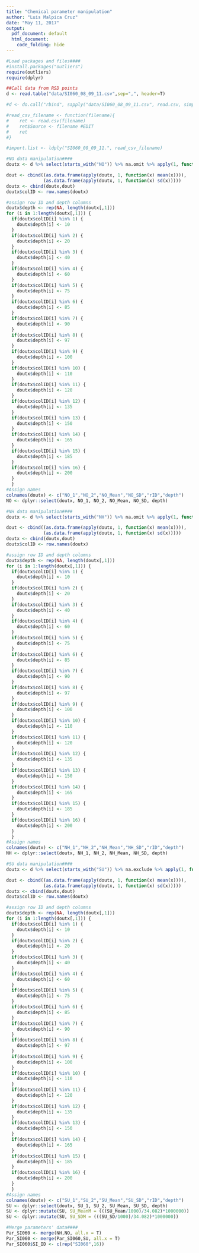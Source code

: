 ```yaml
---
title: "Chemical parameter manipulation"
author: "Luis Malpica Cruz"
date: "May 11, 2017"
output:
  pdf_document: default
  html_document:
    code_folding: hide
---
```


```r
#Load packages and files####
#install.packages("outliers")
require(outliers)
require(dplyr)

##Call data from RSD points 
d <- read.table("data/SI060_08_09_11.csv",sep=",", header=T)

#d <- do.call("rbind", sapply("data/SI060_08_09_11.csv", read.csv, simplify = FALSE,sep=",", header=T))

#read_csv_filename <- function(filename){
#    ret <- read.csv(filename)
#    ret$Source <- filename #EDIT
#    ret
#}

#import.list <- ldply("SI060_08_09_11.", read_csv_filename)

```

```r
#NO data manipulation####
doutx <- d %>% select(starts_with("NO")) %>% na.omit %>% apply(1, function(x) rm.outlier(x)) %>% t %>% as.data.frame

dout <- cbind((as.data.frame(apply(doutx, 1, function(x) mean(x)))),
              (as.data.frame(apply(doutx, 1, function(x) sd(x)))))
doutx <- cbind(doutx,dout)
doutx$colID <- row.names(doutx)

#assign row ID and depth columns
doutx$depth <- rep(NA, length(doutx[,1]))
for (i in 1:length(doutx[,1])) {
  if(doutx$colID[i] %in% 1) {
    doutx$depth[i] <- 10
  } 
  if(doutx$colID[i] %in% 2) {
    doutx$depth[i] <- 20
  }
  if(doutx$colID[i] %in% 3) {
    doutx$depth[i] <- 40
  }     
  if(doutx$colID[i] %in% 4) {
    doutx$depth[i] <- 60
  }
  if(doutx$colID[i] %in% 5) {
    doutx$depth[i] <- 75
  } 
  if(doutx$colID[i] %in% 6) {
    doutx$depth[i] <- 85
  }
  if(doutx$colID[i] %in% 7) {
    doutx$depth[i] <- 90
  }     
  if(doutx$colID[i] %in% 8) {
    doutx$depth[i] <- 97
  }
  if(doutx$colID[i] %in% 9) {
    doutx$depth[i] <- 100
  } 
  if(doutx$colID[i] %in% 10) {
    doutx$depth[i] <- 110
  }
  if(doutx$colID[i] %in% 11) {
    doutx$depth[i] <- 120
  }     
  if(doutx$colID[i] %in% 12) {
    doutx$depth[i] <- 135
  }
  if(doutx$colID[i] %in% 13) {
    doutx$depth[i] <- 150
  } 
  if(doutx$colID[i] %in% 14) {
    doutx$depth[i] <- 165
  }
  if(doutx$colID[i] %in% 15) {
    doutx$depth[i] <- 185
  }     
  if(doutx$colID[i] %in% 16) {
    doutx$depth[i] <- 200
  }
  }
#Assign names
colnames(doutx) <- c("NO_1","NO_2","NO_Mean","NO_SD","rID","depth")
NO <- dplyr::select(doutx, NO_1, NO_2, NO_Mean, NO_SD, depth)
```

```r
#NH data manipulation####
doutx <- d %>% select(starts_with("NH")) %>% na.omit %>% apply(1, function(x) rm.outlier(x)) %>% t %>% as.data.frame

dout <- cbind((as.data.frame(apply(doutx, 1, function(x) mean(x)))),
              (as.data.frame(apply(doutx, 1, function(x) sd(x)))))
doutx <- cbind(doutx,dout)
doutx$colID <- row.names(doutx)

#assign row ID and depth columns
doutx$depth <- rep(NA, length(doutx[,1]))
for (i in 1:length(doutx[,1])) {
  if(doutx$colID[i] %in% 1) {
    doutx$depth[i] <- 10
  } 
  if(doutx$colID[i] %in% 2) {
    doutx$depth[i] <- 20
  }
  if(doutx$colID[i] %in% 3) {
    doutx$depth[i] <- 40
  }     
  if(doutx$colID[i] %in% 4) {
    doutx$depth[i] <- 60
  }
  if(doutx$colID[i] %in% 5) {
    doutx$depth[i] <- 75
  } 
  if(doutx$colID[i] %in% 6) {
    doutx$depth[i] <- 85
  }
  if(doutx$colID[i] %in% 7) {
    doutx$depth[i] <- 90
  }     
  if(doutx$colID[i] %in% 8) {
    doutx$depth[i] <- 97
  }
  if(doutx$colID[i] %in% 9) {
    doutx$depth[i] <- 100
  } 
  if(doutx$colID[i] %in% 10) {
    doutx$depth[i] <- 110
  }
  if(doutx$colID[i] %in% 11) {
    doutx$depth[i] <- 120
  }     
  if(doutx$colID[i] %in% 12) {
    doutx$depth[i] <- 135
  }
  if(doutx$colID[i] %in% 13) {
    doutx$depth[i] <- 150
  } 
  if(doutx$colID[i] %in% 14) {
    doutx$depth[i] <- 165
  }
  if(doutx$colID[i] %in% 15) {
    doutx$depth[i] <- 185
  }     
  if(doutx$colID[i] %in% 16) {
    doutx$depth[i] <- 200
  }
  }
#Assign names
colnames(doutx) <- c("NH_1","NH_2","NH_Mean","NH_SD","rID","depth")
NH <- dplyr::select(doutx, NH_1, NH_2, NH_Mean, NH_SD, depth)
```

```r
#SU data manipulation####
doutx <- d %>% select(starts_with("SU")) %>% na.exclude %>% apply(1, function(x) rm.outlier(x)) %>% t %>% as.data.frame

dout <- cbind((as.data.frame(apply(doutx, 1, function(x) mean(x)))),
              (as.data.frame(apply(doutx, 1, function(x) sd(x)))))
doutx <- cbind(doutx,dout)
doutx$colID <- row.names(doutx)

#assign row ID and depth columns
doutx$depth <- rep(NA, length(doutx[,1]))
for (i in 1:length(doutx[,1])) {
  if(doutx$colID[i] %in% 1) {
    doutx$depth[i] <- 10
  } 
  if(doutx$colID[i] %in% 2) {
    doutx$depth[i] <- 20
  }
  if(doutx$colID[i] %in% 3) {
    doutx$depth[i] <- 40
  }     
  if(doutx$colID[i] %in% 4) {
    doutx$depth[i] <- 60
  }
  if(doutx$colID[i] %in% 5) {
    doutx$depth[i] <- 75
  } 
  if(doutx$colID[i] %in% 6) {
    doutx$depth[i] <- 85
  }
  if(doutx$colID[i] %in% 7) {
    doutx$depth[i] <- 90
  }     
  if(doutx$colID[i] %in% 8) {
    doutx$depth[i] <- 97
  }
  if(doutx$colID[i] %in% 9) {
    doutx$depth[i] <- 100
  } 
  if(doutx$colID[i] %in% 10) {
    doutx$depth[i] <- 110
  }
  if(doutx$colID[i] %in% 11) {
    doutx$depth[i] <- 120
  }     
  if(doutx$colID[i] %in% 12) {
    doutx$depth[i] <- 135
  }
  if(doutx$colID[i] %in% 13) {
    doutx$depth[i] <- 150
  } 
  if(doutx$colID[i] %in% 14) {
    doutx$depth[i] <- 165
  }
  if(doutx$colID[i] %in% 15) {
    doutx$depth[i] <- 185
  }     
  if(doutx$colID[i] %in% 16) {
    doutx$depth[i] <- 200
  }
  }
#Assign names
colnames(doutx) <- c("SU_1","SU_2","SU_Mean","SU_SD","rID","depth")
SU <- dplyr::select(doutx, SU_1, SU_2, SU_Mean, SU_SD, depth)
SU <- dplyr::mutate(SU, SU_MeanM = (((SU_Mean/1000)/34.082)*1000000))
SU <- dplyr::mutate(SU, SU_SDM = (((SU_SD/1000)/34.082)*1000000))

```

```r
#Merge parameters' data####
Par_SI060 <- merge(NH,NO, all.x = T)
Par_SI060 <- merge(Par_SI060,SU, all.x = T)
Par_SI060$SI_ID <- c(rep("SI060",16))
```


